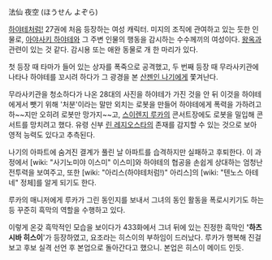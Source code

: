 法仙 夜空 (ほうせん よぞら)

[[하야테처럼!]] 27권에 처음 등장하는 여성 캐릭터. 미지의 조직에 관여하고 있는 듯한 인물로, [[아야사키 하야테]]와 그 주변 인물의 행동을 감시하는 수수께끼의 여성이다. [[왕옥]]과 관련이 있는 것 같다. 감시용 또는 애완 동물로 개 한 마리가 있다.

첫 등장 때 타마가 들어 있는 상자를 폭죽으로 공격했고, 두 번째 등장 때 무라사키관에 나타나 하야테를 꼬시려 하다가 그 광경을 본 [[산젠인 나기]]에게 쫓겨난다.

무라사키관을 청소하다가 나온 28대의 사진을 하야테가 가진 것을 안 뒤 이것을 하야테에게서 뺏기 위해 '처분'이라는 말만 외치는 로봇을 만들어 하야테에게 폭력을 가하려고 하~~지만 오히려 로봇만 망가지~~고, [[스이렌지 루카]]의 콘서트장에도 로봇을 밀입해 콘서트를 망치려고 했다. 유령 신부 [[린 레지오스타]]의 존재를 감지할 수 있는 것으로 보아 영적 능력도 있다고 추측된다.

나기의 아파트에 숨겨진 결계가 풀린 날 아파트를 습격하지만 실패하고 후퇴한다. 이 과정에서 [wiki: "사기노미야 이스미" 이스미]와 하야테의 협공을 손쉽게 상대하는 엄청난 전투력을 보여주고, 또한 [wiki: "아리스(하야테처럼!)" 아리스]의 [wiki: "텐노스 아테네" 정체]를 알게 되기도 한다.

루카의 매니저에게 루카가 그린 동인지를 보내서 그녀의 동인 활동을 폭로시키기도 하는 등 꾸준히 흑막의 역할을 수행하고 있다.


이렇게 온갖 흑막적인 모습을 보이다가 433화에서 그녀 뒤에 있는 진정한 흑막인 ''''하츠시바 히스이''''가 등장하였고, 요조라는 히스이의 부하임이 드러났다. 루카가 행복해 진걸 보고 후보 실격 선언 후 본업으로 돌아간다고 했으니. 본업은  히스이 메이드 인듯.
